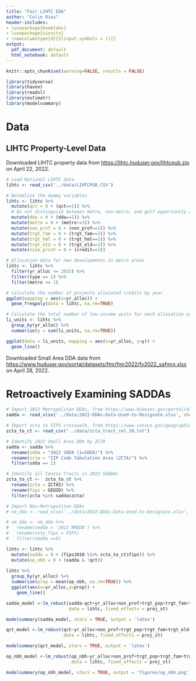 ```yaml
---
title: "Fair LIHTC EDA"
author: "Colin Ries"
header-includes:
- \usepackage{booktabs}
- \usepackage{siunitx}
- \newcolumntype{d}{S[input-symbols = ()]}
output:
  pdf_document: default
  html_notebook: default
---
```


```r

knitr::opts_chunk$set(warning=FALSE, results = FALSE)

```

```r

library(tidyverse)
library(haven)
library(readxl)
library(estimatr)
library(modelsummary)

```

# Data

## LIHTC Property-Level Data

Downloaded LIHTC property data from [https://lihtc.huduser.gov/lihtcpub.zip](https://lihtc.huduser.gov/lihtcpub.zip) on April 22, 2022.

```r
# Load National LIHTC data
lihtc <- read_csv('../data/LIHTCPUB.CSV')

# Normalize the dummy variables
lihtc <- lihtc %>% 
  mutate(qct = 0 + (qct==1)) %>% 
  # Do not distinguish between metro, non-metro, and gulf opportunity zone DDAs
  mutate(dda = 0 + (dda==1)) %>% 
  mutate(metro = 0 + (metro!=3)) %>% 
  mutate(non_prof = 0 + (non_prof==1)) %>% 
  mutate(trgt_fam = 0 + (trgt_fam==1)) %>% 
  mutate(trgt_hml = 0 + (trgt_hml==1)) %>% 
  mutate(trgt_eld = 0 + (trgt_eld==1)) %>% 
  mutate(nine_prcnt = 0 + (credit==1))

```

```r

# Allocation data for new developments in metro areas 
lihtc <- lihtc %>% 
  filter(yr_alloc <= 2015) %>% 
  filter(type == 1) %>% 
  filter(metro == 1)

# Calculate the number of projects allocated credits by year
ggplot(mapping = aes(x=yr_alloc)) +
  geom_freqpoly(data = lihtc, na.rm=TRUE)

# Calculate the total number of low-income units for each allocation year
li_units <- lihtc %>% 
  group_by(yr_alloc) %>% 
  summarise(y = sum(li_units, na.rm=TRUE))

ggplot(data = li_units, mapping = aes(x=yr_alloc, y=y)) +
  geom_line()

```




Downloaded Small Area DDA data from [https://www.huduser.gov/portal/datasets/fmr/fmr2022/fy2022_safmrs.xlsx](https://www.huduser.gov/portal/datasets/fmr/fmr2022/fy2022_safmrs.xlsx) on April 28, 2022.

# Retroactively Examining SADDAs

```r

# Import 2022 Metropolitan DDAs, from https://www.huduser.gov/portal/datasets/qct.html
sadda <- read_xlsx('../data/2022-DDAs-Data-Used-to-Designate.xlsx', sheet=1)

# Import zcta to FIPS crosswalk, from https://www.census.gov/geographies/reference-files/time-series/geo/relationship-files.2010.html 
zcta_to_ct <- read_csv("../data/zcta_tract_rel_10.txt")

# Identify 2022 Small Area DDA by ZCTA
sadda <- sadda %>% 
  rename(sdda = "2022 SDDA (1=SDDA)") %>%
  rename(zcta = "ZIP Code Tabulation Area (ZCTA)") %>%
  filter(sdda == 1) 

# Identify all Census Tracts in 2022 SADDAs
zcta_to_ct <-  zcta_to_ct %>% 
  rename(zcta = ZCTA5) %>%
  rename(fips = GEOID) %>% 
  filter(zcta %in% sadda$zcta)

# Import Non-Metropolitan DDAs
# nm_dda <- read_xlsx('../data/2022-DDAs-Data-Used-to-Designate.xlsx', sheet=2)

# nm_dda <- nm_dda %>% 
#   rename(nmdda = '2022 NMDDA') %>% 
#   rename(cnty_fips = FIPS)
#   filter(nmdda ==0)

```

```r

lihtc <- lihtc %>% 
  mutate(sadda = 0 + (fips2010 %in% zcta_to_ct$fips)) %>% 
  mutate(op_nbh = 0 + (sadda & !qct)) 
  
lihtc %>%
  group_by(yr_alloc) %>%
  summarize(prop = mean(op_nbh, na.rm=TRUE)) %>%
  ggplot(aes(x=yr_alloc,y=prop)) +
    geom_line()

```


```r

sadda_model <-lm_robust(sadda~qct+yr_alloc+non_prof+trgt_pop+trgt_fam+trgt_eld+trgt_hml+nine_prcnt, 
                        data = lihtc, fixed_effects = proj_st)

modelsummary(sadda_model, stars = TRUE, output = 'latex')

```

```r

qct_model <-lm_robust(qct~yr_alloc+non_prof+trgt_pop+trgt_fam+trgt_eld+trgt_hml+nine_prcnt, 
                      data = lihtc, fixed_effects = proj_st)

modelsummary(qct_model, stars = TRUE, output = 'latex')

```

```r

op_nbh_model <-lm_robust(op_nbh~yr_alloc+non_prof+trgt_pop+trgt_fam+trgt_eld+trgt_hml+nine_prcnt, 
                         data = lihtc, fixed_effects = proj_st)

modelsummary(op_nbh_model, stars = TRUE, output = 'figures/op_nbh.png')

```

